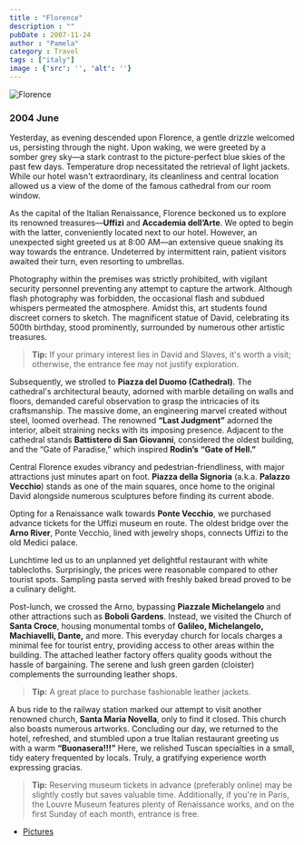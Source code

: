 ```yaml
---
title : "Florence"
description : ""
pubDate : 2007-11-24
author : "Pamela"
category : Travel
tags : ["italy"]
image : {'src': '', 'alt': ''}
---
```


<Image src={pic1} alt="Florence"/>

### 2004 June 

Yesterday, as evening descended upon Florence, a gentle drizzle welcomed us, persisting through the night. Upon waking, we were greeted by a somber grey sky—a stark contrast to the picture-perfect blue skies of the past few days. Temperature drop necessitated the retrieval of light jackets. While our hotel wasn't extraordinary, its cleanliness and central location allowed us a view of the dome of the famous cathedral from our room window.

As the capital of the Italian Renaissance, Florence beckoned us to explore its renowned treasures—**Uffizi** and **Accademia dell’Arte**. We opted to begin with the latter, conveniently located next to our hotel. However, an unexpected sight greeted us at 8:00 AM—an extensive queue snaking its way towards the entrance. Undeterred by intermittent rain, patient visitors awaited their turn, even resorting to umbrellas.

Photography within the premises was strictly prohibited, with vigilant security personnel preventing any attempt to capture the artwork. Although flash photography was forbidden, the occasional flash and subdued whispers permeated the atmosphere. Amidst this, art students found discreet corners to sketch. The magnificent statue of David, celebrating its 500th birthday, stood prominently, surrounded by numerous other artistic treasures.

> **Tip:** If your primary interest lies in David and Slaves, it's worth a visit; otherwise, the entrance fee may not justify exploration.

Subsequently, we strolled to **Piazza del Duomo (Cathedral)**. The cathedral's architectural beauty, adorned with marble detailing on walls and floors, demanded careful observation to grasp the intricacies of its craftsmanship. The massive dome, an engineering marvel created without steel, loomed overhead. The renowned **“Last Judgment”** adorned the interior, albeit straining necks with its imposing presence. Adjacent to the cathedral stands **Battistero di San Giovanni**, considered the oldest building, and the “Gate of Paradise,” which inspired **Rodin’s** **“Gate of Hell.”**

Central Florence exudes vibrancy and pedestrian-friendliness, with major attractions just minutes apart on foot. **Piazza della Signoria** (a.k.a. **Palazzo Vecchio**) stands as one of the main squares, once home to the original David alongside numerous sculptures before finding its current abode.

Opting for a Renaissance walk towards **Ponte Vecchio**, we purchased advance tickets for the Uffizi museum en route. The oldest bridge over the **Arno River**, Ponte Vecchio, lined with jewelry shops, connects Uffizi to the old Medici palace.

Lunchtime led us to an unplanned yet delightful restaurant with white tablecloths. Surprisingly, the prices were reasonable compared to other tourist spots. Sampling pasta served with freshly baked bread proved to be a culinary delight.

Post-lunch, we crossed the Arno, bypassing **Piazzale Michelangelo** and other attractions such as **Boboli Gardens**. Instead, we visited the Church of **Santa Croce**, housing monumental tombs of **Galileo, Michelangelo, Machiavelli, Dante,** and more. This everyday church for locals charges a minimal fee for tourist entry, providing access to other areas within the building. The attached leather factory offers quality goods without the hassle of bargaining. The serene and lush green garden (cloister) complements the surrounding leather shops.

> **Tip:** A great place to purchase fashionable leather jackets.

A bus ride to the railway station marked our attempt to visit another renowned church, **Santa Maria Novella**, only to find it closed. This church also boasts numerous artworks. Concluding our day, we returned to the hotel, refreshed, and stumbled upon a true Italian restaurant greeting us with a warm **“Buonasera!!!”** Here, we relished Tuscan specialties in a small, tidy eatery frequented by locals. Truly, a gratifying experience worth expressing gracias.

> **Tip:** Reserving museum tickets in advance (preferably online) may be slightly costly but saves valuable time. Additionally, if you're in Paris, the Louvre Museum features plenty of Renaissance works, and on the first Sunday of each month, entrance is free.

- [Pictures](https://www.flickr.com/photos/santm/albums/72157638398556223/with/11231436533)
